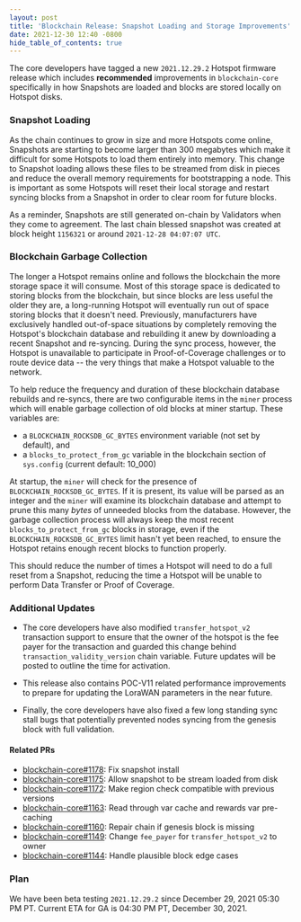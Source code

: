 ```yaml
---
layout: post
title: 'Blockchain Release: Snapshot Loading and Storage Improvements'
date: 2021-12-30 12:40 -0800
hide_table_of_contents: true
---
```


The core developers have tagged a new `2021.12.29.2` Hotspot firmware release which includes
**recommended** improvements in `blockchain-core` specifically in how Snapshots are loaded and
blocks are stored locally on Hotspot disks.

<!--truncate-->

### Snapshot Loading

As the chain continues to grow in size and more Hotspots come online, Snapshots are starting to
become larger than 300 megabytes which make it difficult for some Hotspots to load them entirely
into memory. This change to Snapshot loading allows these files to be streamed from disk in pieces
and reduce the overall memory requirements for bootstrapping a node. This is important as some
Hotspots will reset their local storage and restart syncing blocks from a Snapshot in order to clear
room for future blocks.

As a reminder, Snapshots are still generated on-chain by Validators when they come to agreement. The
last chain blessed snapshot was created at block height `1156321` or around
`2021-12-28 04:07:07 UTC`.

### Blockchain Garbage Collection

The longer a Hotspot remains online and follows the blockchain the more storage space it will
consume. Most of this storage space is dedicated to storing blocks from the blockchain, but since
blocks are less useful the older they are, a long-running Hotspot will eventually run out of space
storing blocks that it doesn't need. Previously, manufacturers have exclusively handled out-of-space
situations by completely removing the Hotspot's blockchain database and rebuilding it anew by
downloading a recent Snapshot and re-syncing. During the sync process, however, the Hotspot is
unavailable to participate in Proof-of-Coverage challenges or to route device data -- the very
things that make a Hotspot valuable to the network.

To help reduce the frequency and duration of these blockchain database rebuilds and re-syncs, there
are two configurable items in the `miner` process which will enable garbage collection of old blocks
at miner startup. These variables are:

- a `BLOCKCHAIN_ROCKSDB_GC_BYTES` environment variable (not set by default), and
- a `blocks_to_protect_from_gc` variable in the blockchain section of `sys.config` (current default:
  10_000)

At startup, the `miner` will check for the presence of `BLOCKCHAIN_ROCKSDB_GC_BYTES`. If it is
present, its value will be parsed as an integer and the `miner` will examine its blockchain database
and attempt to prune this many _bytes_ of unneeded blocks from the database. However, the garbage
collection process will always keep the most recent `blocks_to_protect_from_gc` blocks in storage,
even if the `BLOCKCHAIN_ROCKSDB_GC_BYTES` limit hasn't yet been reached, to ensure the Hotspot
retains enough recent blocks to function properly.

This should reduce the number of times a Hotspot will need to do a full reset from a Snapshot,
reducing the time a Hotspot will be unable to perform Data Transfer or Proof of Coverage.

### Additional Updates

- The core developers have also modified `transfer_hotspot_v2` transaction support to ensure that
  the owner of the hotspot is the fee payer for the transaction and guarded this change behind
  `transaction_validity_version` chain variable. Future updates will be posted to outline the time
  for activation.

- This release also contains POC-V11 related performance improvements to prepare for updating the
  LoraWAN parameters in the near future.

- Finally, the core developers have also fixed a few long standing sync stall bugs that potentially
  prevented nodes syncing from the genesis block with full validation.

#### Related PRs

- [blockchain-core#1178](https://github.com/helium/blockchain-core/pull/1178): Fix snapshot install
- [blockchain-core#1175](https://github.com/helium/blockchain-core/pull/1175): Allow snapshot to be
  stream loaded from disk
- [blockchain-core#1172](https://github.com/helium/blockchain-core/pull/1172): Make region check
  compatible with previous versions
- [blockchain-core#1163](https://github.com/helium/blockchain-core/pull/1163): Read through var
  cache and rewards var pre-caching
- [blockchain-core#1160](https://github.com/helium/blockchain-core/pull/1160): Repair chain if
  genesis block is missing
- [blockchain-core#1149](https://github.com/helium/blockchain-core/pull/1149): Change `fee_payer`
  for `transfer_hotspot_v2` to owner
- [blockchain-core#1144](https://github.com/helium/blockchain-core/pull/1144): Handle plausible
  block edge cases

### Plan

We have been beta testing `2021.12.29.2` since December 29, 2021 05:30 PM PT. Current ETA for GA is
04:30 PM PT, December 30, 2021.
